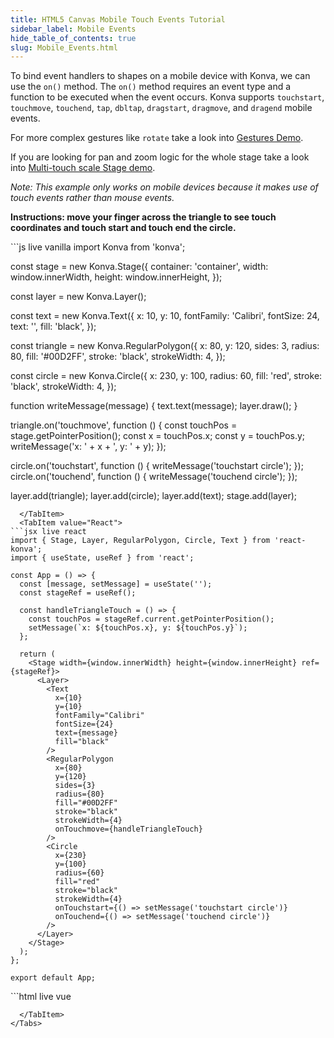 ```yaml
---
title: HTML5 Canvas Mobile Touch Events Tutorial
sidebar_label: Mobile Events
hide_table_of_contents: true
slug: Mobile_Events.html
---
```


To bind event handlers to shapes on a mobile device with Konva, we can use the `on()` method.
The `on()` method requires an event type and a function to be executed when the event occurs.
Konva supports `touchstart`, `touchmove`, `touchend`, `tap`, `dbltap`, `dragstart`, `dragmove`, and `dragend` mobile events.

For more complex gestures like `rotate` take a look into [Gestures Demo](/docs/sandbox/Gestures.html).

If you are looking for pan and zoom logic for the whole stage take a look into [Multi-touch scale Stage demo](/docs/sandbox/Multi-touch_Scale_Stage.html).

*Note: This example only works on mobile devices because it makes use of touch events rather than mouse events.*

**Instructions: move your finger across the triangle to see touch coordinates and touch start and touch end the circle.**


<Tabs>
  <TabItem value="Vanilla" default>
```js live vanilla
import Konva from 'konva';

const stage = new Konva.Stage({
  container: 'container',
  width: window.innerWidth,
  height: window.innerHeight,
});

const layer = new Konva.Layer();

const text = new Konva.Text({
  x: 10,
  y: 10,
  fontFamily: 'Calibri',
  fontSize: 24,
  text: '',
  fill: 'black',
});

const triangle = new Konva.RegularPolygon({
  x: 80,
  y: 120,
  sides: 3,
  radius: 80,
  fill: '#00D2FF',
  stroke: 'black',
  strokeWidth: 4,
});

const circle = new Konva.Circle({
  x: 230,
  y: 100,
  radius: 60,
  fill: 'red',
  stroke: 'black',
  strokeWidth: 4,
});

function writeMessage(message) {
  text.text(message);
  layer.draw();
}

triangle.on('touchmove', function () {
  const touchPos = stage.getPointerPosition();
  const x = touchPos.x;
  const y = touchPos.y;
  writeMessage('x: ' + x + ', y: ' + y);
});

circle.on('touchstart', function () {
  writeMessage('touchstart circle');
});
circle.on('touchend', function () {
  writeMessage('touchend circle');
});

layer.add(triangle);
layer.add(circle);
layer.add(text);
stage.add(layer);
```
  </TabItem>
  <TabItem value="React">
```jsx live react
import { Stage, Layer, RegularPolygon, Circle, Text } from 'react-konva';
import { useState, useRef } from 'react';

const App = () => {
  const [message, setMessage] = useState('');
  const stageRef = useRef();

  const handleTriangleTouch = () => {
    const touchPos = stageRef.current.getPointerPosition();
    setMessage(`x: ${touchPos.x}, y: ${touchPos.y}`);
  };

  return (
    <Stage width={window.innerWidth} height={window.innerHeight} ref={stageRef}>
      <Layer>
        <Text
          x={10}
          y={10}
          fontFamily="Calibri"
          fontSize={24}
          text={message}
          fill="black"
        />
        <RegularPolygon
          x={80}
          y={120}
          sides={3}
          radius={80}
          fill="#00D2FF"
          stroke="black"
          strokeWidth={4}
          onTouchmove={handleTriangleTouch}
        />
        <Circle
          x={230}
          y={100}
          radius={60}
          fill="red"
          stroke="black"
          strokeWidth={4}
          onTouchstart={() => setMessage('touchstart circle')}
          onTouchend={() => setMessage('touchend circle')}
        />
      </Layer>
    </Stage>
  );
};

export default App;
```
  </TabItem>
  <TabItem value="Vue">
```html live vue
<template>
  <v-stage :config="stageSize" ref="stageRef">
    <v-layer>
      <v-text :config="textConfig" />
      <v-regular-polygon
        :config="triangleConfig"
        @touchmove="handleTriangleTouch"
      />
      <v-circle
        :config="circleConfig"
        @touchstart="handleTouchStart"
        @touchend="handleTouchEnd"
      />
    </v-layer>
  </v-stage>
</template>

<script setup>
import { ref, computed } from 'vue';

const stageRef = ref(null);
const message = ref('');

const stageSize = {
  width: window.innerWidth,
  height: window.innerHeight
};

const textConfig = computed(() => ({
  x: 10,
  y: 10,
  fontFamily: 'Calibri',
  fontSize: 24,
  text: message.value,
  fill: 'black'
}));

const triangleConfig = {
  x: 80,
  y: 120,
  sides: 3,
  radius: 80,
  fill: '#00D2FF',
  stroke: 'black',
  strokeWidth: 4
};

const circleConfig = {
  x: 230,
  y: 100,
  radius: 60,
  fill: 'red',
  stroke: 'black',
  strokeWidth: 4
};

const handleTriangleTouch = () => {
  const touchPos = stageRef.value.getNode().getPointerPosition();
  message.value = `x: ${touchPos.x}, y: ${touchPos.y}`;
};

const handleTouchStart = () => {
  message.value = 'touchstart circle';
};

const handleTouchEnd = () => {
  message.value = 'touchend circle';
};
</script>
```
  </TabItem>
</Tabs> 